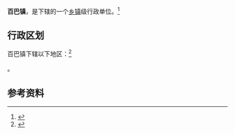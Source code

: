 {{中国乡级行政区|54/26/21/101/000}}

'''百巴镇'''，是{{PRC admin/fullname|54/26/21/101/000|3}}下辖的一个[[乡镇|乡镇]]级行政单位。<ref>{{PRC admin/ref sgc|{{PRC admin/parent|54/26/21/101/000}}}}</ref>

== 行政区划 ==

百巴镇下辖以下地区：<ref>{{PRC admin/ref sgc|54/26/21/101/000}}</ref>

{{PRC admin/children|54/26/21/101/000}}。

== 参考资料 ==

{{reflist}}

{{PRC admin/navcat|54/26/21/101/000}}
{{西藏行政区划小作品}}